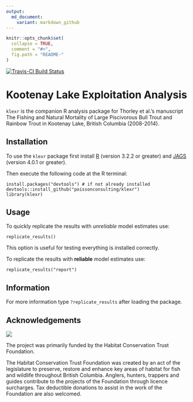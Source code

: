 ```yaml
---
output:
  md_document:
    variant: markdown_github
---
```


<!-- README.md is generated from README.Rmd. Please edit that file -->

```r
knitr::opts_chunk$set(
  collapse = TRUE,
  comment = "#>",
  fig.path = "README-"
)
```

[![Travis-CI Build Status](https://travis-ci.org/poissonconsulting/klexr.svg?branch=master)](https://travis-ci.org/poissonconsulting/klexr)

# Kootenay Lake Exploitation Analysis

`klexr` is the companion R analysis package for Thorley et al.'s manuscript
The Fishing and Natural Mortality
of Large Piscivorous Bull Trout and Rainbow Trout in Kootenay Lake, British Columbia (2008-2014).

## Installation

To use the `klexr` package first install 
[R](http://cran.r-project.org) (version 3.2.2 or greater) and
[JAGS](http://mcmc-jags.sourceforge.net) (version 4.0.1 or greater).

Then execute the following code at the R terminal:
```
install.packages("devtools") # if not already installed
devtools::install_github("poissonconsulting/klexr")
library(klexr)
```
## Usage

To quickly replicate the results with *unreliable* model estimates use:
```
replicate_results()
```
This option is useful for testing everything is installed correctly.

To replicate the results with **reliable** model estimates use:
```
replicate_results("report")
```

## Information

For more information type `?replicate_results` after loading the package.

Acknowledgements
----------------

![](logos.gif)

The project was primarily funded by the Habitat Conservation Trust Foundation.

The Habitat Conservation Trust Foundation was created by an act of the legislature to preserve, restore and enhance key areas of habitat for fish and wildlife throughout British Columbia. Anglers, hunters, trappers and guides contribute to the projects of the Foundation through licence surcharges. Tax deductible donations to assist in the work of the Foundation are also welcomed.

